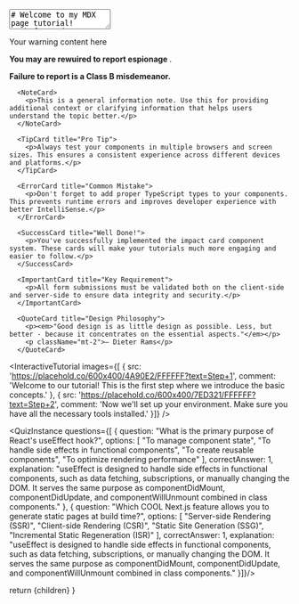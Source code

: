 
<TextArea>
# Welcome to my MDX page tutorial!
Push forward, no matter the challenge, for greatness awaits those who persevere. Lorem ipsum dolor sit amet, consectetur adipiscing elit. Believe in your ability to overcome, as sed do eiusmod tempor incididunt ut labore et dolore magna aliqua. Every step forward, no matter how small, brings you closer to your dreams. Ut enim ad minim veniam, embrace the journey and dare to rise above, quis nostrud exercitation ullamco laboris nisi ut aliquip ex ea commodo consequat. 


Let your determination shine, for within you lies the power to achieve the extraordinary. Duis aute irure dolor in reprehenderit in voluptate velit esse cillum dolore eu fugiat nulla pariatur. Remember, every setback is a setup for a comeback. Excepteur sint occaecat cupidatat non proident, sunt in culpa qui officia deserunt mollit anim id est laborum. Keep striving, keep believing, and success will be yours.


This is some **bold** and _italics_ text.
 
This is a list in markdown:
 
- One
- Two
- Three
 
## A Subheading
Lorem ipsum dolor sit amet, consectetur adipiscing elit, sed do eiusmod tempor incididunt ut labore et dolore magna aliqua. Ut enim ad minim veniam, quis nostrud exercitation ullamco laboris nisi ut aliquip ex ea commodo consequat. Duis aute irure dolor in reprehenderit in voluptate velit esse cillum dolore eu fugiat nulla pariatur. Excepteur sint occaecat cupidatat non proident, sunt in culpa qui officia deserunt mollit anim id est laborum.

### The first subheading subheading
Lorem ipsum dolor sit amet consectetur adipiscing elit. Consectetur adipiscing elit quisque faucibus ex sapien vitae. Ex sapien vitae pellentesque sem placerat in id. Placerat in id cursus mi pretium tellus duis. Pretium tellus duis convallis tempus leo eu aenean.
### The *second* subheading subheading
Some random fun text!
## A Second Subheading
Lorem ipsum dolor sit amet consectetur adipiscing elit. Sit amet consectetur adipiscing elit quisque faucibus ex. Adipiscing elit quisque faucibus ex sapien vitae pellentesque.
### A subheading subheading 
Some random fun text!
#### The smallest of subheadings
Lorem ipsum dolor sit amet consectetur adipiscing elit. Consectetur adipiscing elit quisque faucibus ex sapien vitae. Ex sapien vitae pellentesque sem placerat in id. Placerat in id cursus mi pretium tellus duis. Pretium tellus duis convallis tempus leo eu aenean.


--- 

If you see a code section such as this:

```C#
public class test {
    void main(){
        // some code
    }
}
```

You can rewrite using one of these components, for the following functionalities (copy, highlight, tooltip). You can modify these behaviors as well!
<CSharpScriptRenderer
        code={`using UnityEngine;
using System.Collections;

public class PlayerController : MonoBehaviour
{
    [SerializeField]
    private float moveSpeed = 5.0f;
    
    private Rigidbody rb;
    private Vector3 moveDirection;
    
    void Start()
    {
        rb = GetComponent<Rigidbody>();
        Debug.Log("Player controller initialized");
    }
    
    void Update()
    {
        HandleInput();
        MovePlayer();
    }
    
    private void HandleInput()
    {
        float horizontal = Input.GetAxis("Horizontal");
        float vertical = Input.GetAxis("Vertical");
        
        moveDirection = new Vector3(horizontal, 0, vertical).normalized;
    }
    
    private void MovePlayer()
    {
        if (moveDirection != Vector3.zero)
        {
            Vector3 velocity = moveDirection * moveSpeed;
            rb.velocity = new Vector3(velocity.x, rb.velocity.y, velocity.z);
        }
    }
}`}
        tooltips={commonTooltipConfig}
        theme="dark"
        showLineNumbers={true}
        copyButton={true}
        className="mb-6"
      />

<PythonScriptRenderer
        code={`import random
print("Hey!")
print(random.randint())

a = 0
a = a + 5

while a < 100:
    print(a)
    a = a + 1
        `}
        tooltips={tooltipConfig}
        theme="dark"
        showLineNumbers={true}
        copyButton={true}
        className="mb-6"
      />
Checkout my React component: 
</TextArea>
<WarningCard title="Custom Title">
  <p>Your warning content here</p>
</WarningCard>
<WarningCard title="Safety Warning">
        <p><strong>You may are rewuired to report espionage </strong>.</p>
        <p className="mt-2"><strong>Failure to report is a Class B misdemeanor.</strong></p>
      </WarningCard>

      <NoteCard>
        <p>This is a general information note. Use this for providing additional context or clarifying information that helps users understand the topic better.</p>
      </NoteCard>

      <TipCard title="Pro Tip">
        <p>Always test your components in multiple browsers and screen sizes. This ensures a consistent experience across different devices and platforms.</p>
      </TipCard>

      <ErrorCard title="Common Mistake">
        <p>Don't forget to add proper TypeScript types to your components. This prevents runtime errors and improves developer experience with better IntelliSense.</p>
      </ErrorCard>

      <SuccessCard title="Well Done!">
        <p>You've successfully implemented the impact card component system. These cards will make your tutorials much more engaging and easier to follow.</p>
      </SuccessCard>

      <ImportantCard title="Key Requirement">
        <p>All form submissions must be validated both on the client-side and server-side to ensure data integrity and security.</p>
      </ImportantCard>

      <QuoteCard title="Design Philosophy">
        <p><em>"Good design is as little design as possible. Less, but better - because it concentrates on the essential aspects."</em></p>
        <p className="mt-2">— Dieter Rams</p>
      </QuoteCard>

<InteractiveTutorial images={[
    { 
      src: 'https://placehold.co/600x400/4A90E2/FFFFFF?text=Step+1', 
      comment: 'Welcome to our tutorial! This is the first step where we introduce the basic concepts.' 
    },
    { 
      src: 'https://placehold.co/600x400/7ED321/FFFFFF?text=Step+2', 
      comment: 'Now we\'ll set up your environment. Make sure you have all the necessary tools installed.' 
    }]} />

<QuizInstance questions={[
    {
      question: "What is the primary purpose of React's useEffect hook?",
      options: [
        "To manage component state",
        "To handle side effects in functional components",
        "To create reusable components",
        "To optimize rendering performance"
      ],
      correctAnswer: 1,
      explanation: "useEffect is designed to handle side effects in functional components, such as data fetching, subscriptions, or manually changing the DOM. It serves the same purpose as componentDidMount, componentDidUpdate, and componentWillUnmount combined in class components."
    },
    {
      question: "Which COOL Next.js feature allows you to generate static pages at build time?",
      options: [
        "Server-side Rendering (SSR)",
        "Client-side Rendering (CSR)",
        "Static Site Generation (SSG)",
        "Incremental Static Regeneration (ISR)"
      ],
      correctAnswer: 1,
      explanation: "useEffect is designed to handle side effects in functional components, such as data fetching, subscriptions, or manually changing the DOM. It serves the same purpose as componentDidMount, componentDidUpdate, and componentWillUnmount combined in class components."
    }]}/>



  return <MdxLayout>{children}</MdxLayout>
}